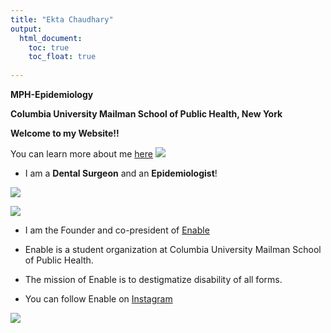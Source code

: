 ```yaml
---
title: "Ekta Chaudhary"
output: 
  html_document:
    toc: true
    toc_float: true
    
---
```


**MPH-Epidemiology** 

**Columbia University Mailman School of Public Health, New York**

**Welcome to my Website!!**

You can learn more about me [here](about.html)
![](https://media.giphy.com/media/Cmr1OMJ2FN0B2/giphy.gif)

* I am a **Dental Surgeon** and an **Epidemiologist**!

![](Dentist.jpg)


![](Epi2.jpg)


* I am the Founder and co-president of [Enable](https://mailman-columbia.campuslabs.com/engage/organization/enable)

* Enable is a student organization at Columbia University Mailman School of Public Health. 

* The mission of Enable is to destigmatize disability of all forms.

* You can follow Enable on [Instagram](https://www.instagram.com/enable_at_columbia/)

![](Enable.jpg)

